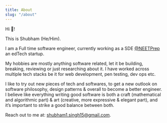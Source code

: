 ```yaml
---
title: About
slug: "/about"
---
```





Hi 👋!

This is Shubham (He/Him).

I am a Full time software engineer, currently working as a SDE [@NEETPrep](https://neetprep.com) an edTech startup. 

My hobbies are mostly anything software related, let it be building, breaking, reviewing or just researching about it.
I have worked across multiple tech stacks be it for web development, pen testing, dev ops etc.

I like to try out new pieces of tech and softwares, to get a new outlook on software philosophy, design 
patterns & overall to become a better engineer. I believe like everything writing good software is both a 
craft (mathematical and algorithmic part) & art (creative, more expressive & elegant part), and it’s important to strike a good balance between 
both.

Reach out to me at: [shubham1.singh15@gmail.com](mailto:shubham1.singh15@gmail.com). 

